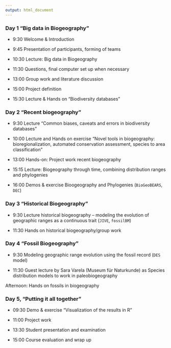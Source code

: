 ```yaml
---
output: html_document
---
```


  
### Day 1 "Big data in Biogeography"
  
-	9:30 Welcome & Introduction 

- 9:45 Presentation of participants, forming of teams

-	10:30 Lecture: Big data in Biogeography

-	11:30 Questions, final computer set up when necessary

- 13:00 Group work and literature discussion

- 15:00 Project definition

- 15:30 Lecture & Hands on "Biodiversity databases"


### Day 2 "Recent biogeography"

- 9:30 Lecture “Common biases, caveats and errors in biodiversity databases”

- 10:00 Lecture and Hands on exercise “Novel tools in biogeography: bioregionalization, automated conservation assessment, species to area classification” 

- 13:00 Hands-on: Project work recent biogeography

- 15:15 Lecture: Biogeography through time, combining distribution ranges and phylogenies 

- 16:00 Demos & exercise Bioogeography and Phylogenies (`BioGeoBEARS`, `DEC`)


### Day 3 "Historical Biogeography"

- 9:30 Lecture historical biogeography – modeling the evolution of geographic ranges as a continuous trait (`JIVE`, `fossilBM`)

- 11:30	 Hands on historical biogeography/group work 


### Day 4 "Fossil Biogeography"

- 9:30	Modeling geographic range evolution using the fossil record (`DES` model)

- 11:30 Guest lecture by Sara Varela (Museum für Naturkunde) as Species distribution models to work in paleobiogeography

Afternoon: Hands on fossils in biogeography 


### Day 5, "Putting it all together"

- 09:30 Demo & exercise "Visualization of the results in R"

- 11:00 Project work

- 13:30 Student presentation and examination

- 15:00 Course evaluation and wrap up
